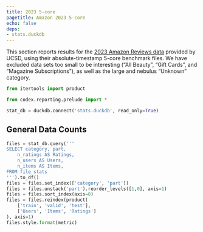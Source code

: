 ```yaml
---
title: 2023 5-core
pagetitle: Amazon 2023 5-core
echo: false
deps:
- stats.duckdb
---
```


[AZ]: https://amazon-reviews-2023.github.io/

This section reports results for the [2023 Amazon Reviews data][AZ] provided by
UCSD, using their absolute-timestamp 5-core benchmark files.  We have excluded
data sets too small to be interesting (“All Beauty”, “Gift Cards”, and “Magazine
Subscriptions”), as well as the large and nebulus “Unknown” category.

```python
from itertools import product

from codex.reporting.prelude import *
```

```python
stat_db = duckdb.connect('stats.duckdb', read_only=True)
```

## General Data Counts


```python
files = stat_db.query('''
SELECT category, part,
    n_ratings AS Ratings,
    n_users AS Users,
    n_items AS Items,
FROM file_stats
''').to_df()
files = files.set_index(['category', 'part'])
files = files.unstack('part').reorder_levels([1,0], axis=1)
files = files.sort_index(axis=0)
files = files.reindex(product(
    ['train', 'valid', 'test'],
    ['Users', 'Items', 'Ratings']
), axis=1)
files.style.format(metric)
```
